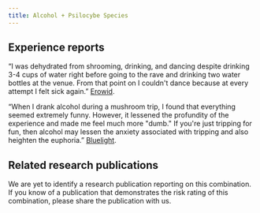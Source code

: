 ---
title: Alcohol + Psilocybe Species
---
## Experience reports

“I was dehydrated from shrooming, drinking, and dancing despite drinking 3-4 cups of water right before going to the rave and drinking two water bottles at the venue. From that point on I couldn't dance because at every attempt I felt sick again.” [Erowid](https://erowid.org/experiences/exp.php?ID=110394).

“When I drank alcohol during a mushroom trip, I found that everything seemed extremely funny. However, it lessened the profundity of the experience and made me feel much more "dumb." If you're just tripping for fun, then alcohol may lessen the anxiety associated with tripping and also heighten the euphoria.” [Bluelight](https://bluelight.org/xf/threads/combo-subthread-mushrooms-alcohol.175676/).

## Related research publications

We are yet to identify a research publication reporting on this combination. If you know of a publication that demonstrates the risk rating of this combination, please share the publication with us.



